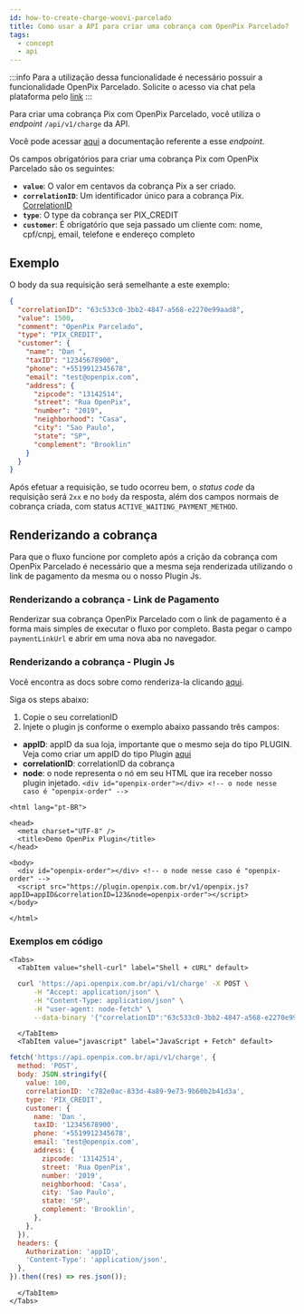 ```yaml
---
id: how-to-create-charge-woovi-parcelado
title: Como usar a API para criar uma cobrança com OpenPix Parcelado?
tags:
  - concept
  - api
---
```



:::info
Para a utilização dessa funcionalidade é necessário possuir a funcionalidade OpenPix Parcelado. Solicite o acesso via chat pela plataforma pelo <a href="https://app.woovi.com/home/charges/pix-credit-card" target="_blank">link</a>
:::

Para criar uma cobrança Pix com OpenPix Parcelado, você utiliza o _endpoint_ `/api/v1/charge` da API.

Você pode acessar [aqui](https://developers.openpix.com.br/api#tag/charge/paths/~1api~1v1~1charge/post)
a documentação referente a esse _endpoint_.

Os campos obrigatórios para criar uma cobrança Pix com OpenPix Parcelado são os seguintes:

- **`value`**: O valor em centavos da cobrança Pix a ser criado.
- **`correlationID`**: Um identificador único para a cobrança Pix. [CorrelationID](../concepts/correlation-id)
- **`type`**: O type da cobrança ser PIX_CREDIT
- **`customer`**: É obrigatório que seja passado um cliente com: nome, cpf/cnpj, email, telefone e endereço completo

## Exemplo

O body da sua requisição será semelhante a este exemplo:

```json
{
  "correlationID": "63c533c0-3bb2-4847-a568-e2270e99aad8",
  "value": 1500,
  "comment": "OpenPix Parcelado",
  "type": "PIX_CREDIT",
  "customer": {
    "name": "Dan ",
    "taxID": "12345678900",
    "phone": "+5519912345678",
    "email": "test@openpix.com",
    "address": {
      "zipcode": "13142514",
      "street": "Rua OpenPix",
      "number": "2019",
      "neighborhood": "Casa",
      "city": "Sao Paulo",
      "state": "SP",
      "complement": "Brooklin"
    }
  }
}
```

Após efetuar a requisição, se tudo ocorreu bem, o _status code_ da requisição será `2xx` e no `body` da resposta, além dos campos normais de cobrança criada, com status `ACTIVE_WAITING_PAYMENT_METHOD`.

## Renderizando a cobrança

Para que o fluxo funcione por completo após a crição da cobrança com OpenPix Parcelado é necessário que a mesma seja renderizada utilizando o link de pagamento da mesma ou o nosso Plugin Js.

### Renderizando a cobrança - Link de Pagamento

Renderizar sua cobrança OpenPix Parcelado com o link de pagamento é a forma mais simples de executar o fluxo por completo. Basta pegar o campo `paymentLinkUrl` e abrir em uma nova aba no navegador.

### Renderizando a cobrança - Plugin Js

Você encontra as docs sobre como renderiza-la clicando [aqui](/docs/plugin#come%C3%A7ando-com-o-plugin-de-order).

Siga os steps abaixo:

1. Copie o seu correlationID
2. Injete o plugin js conforme o exemplo abaixo passando três campos:

- **appID**: appID da sua loja, importante que o mesmo seja do tipo PLUGIN. Veja como criar um appID do tipo Plugin [aqui](/docs/apis/api-getting-started)
- **correlationID**: correlationID da cobrança
- **node**: o node representa o nó em seu HTML que ira receber nosso plugin injetado. `<div id="openpix-order"></div> <!-- o node nesse caso é "openpix-order" -->`

```html<!DOCTYPE html>
<html lang="pt-BR">

<head>
  <meta charset="UTF-8" />
  <title>Demo OpenPix Plugin</title>
</head>

<body>
  <div id="openpix-order"></div> <!-- o node nesse caso é "openpix-order" -->
  <script src="https://plugin.openpix.com.br/v1/openpix.js?appID=appID&correlationID=123&node=openpix-order"></script>
</body>

</html>
```

### Exemplos em código

```mdx-code-block
<Tabs>
  <TabItem value="shell-curl" label="Shell + cURL" default>
```

```sh
  curl 'https://api.openpix.com.br/api/v1/charge' -X POST \
      -H "Accept: application/json" \
      -H "Content-Type: application/json" \
      -H "user-agent: node-fetch" \
      --data-binary '{"correlationID":"63c533c0-3bb2-4847-a568-e2270e99aad8","value":1500,"comment":"OpenPix Parcelado","type":"PIX_CREDIT","customer":{"name":"Dan ","taxID":"12345678900","phone":"+5519912345678","email":"test@openpix.com","address":{"zipcode":"13142514","street":"Rua OpenPix","number":"2019","neighborhood":"Casa","city":"Sao Paulo","state":"SP","complement":"Brooklin"}}}'
```

```mdx-code-block
  </TabItem>
  <TabItem value="javascript" label="JavaScript + Fetch" default>
```

```js
fetch('https://api.openpix.com.br/api/v1/charge', {
  method: 'POST',
  body: JSON.stringify({
    value: 100,
    correlationID: 'c782e0ac-833d-4a89-9e73-9b60b2b41d3a',
    type: 'PIX_CREDIT',
    customer: {
      name: 'Dan ',
      taxID: '12345678900',
      phone: '+5519912345678',
      email: 'test@openpix.com',
      address: {
        zipcode: '13142514',
        street: 'Rua OpenPix',
        number: '2019',
        neighborhood: 'Casa',
        city: 'Sao Paulo',
        state: 'SP',
        complement: 'Brooklin',
      },
    },
  }),
  headers: {
    Authorization: 'appID',
    'Content-Type': 'application/json',
  },
}).then((res) => res.json());
```

```mdx-code-block
  </TabItem>
</Tabs>
```
